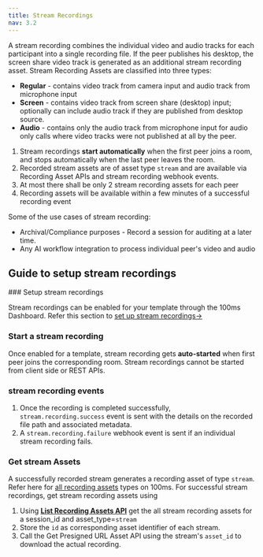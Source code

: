 ```yaml
---
title: Stream Recordings
nav: 3.2
---
```


A stream recording combines the individual video and audio tracks for each participant into a single recording file. If the peer publishes his desktop, the screen share video track is generated as an additional stream recording asset.
Stream Recording Assets are classified into three types:
- **Regular** - contains video track from camera input and audio track from microphone input
- **Screen** - contains video track from screen share (desktop) input; optionally can include audio track if they are published from desktop source.
- **Audio** - contains only the audio track from microphone input for audio only calls where video tracks were not published at all by the peer.

<FlexContainer>
<Callout title="Stream Recording Basics">

1. Stream recordings **start automatically** when the first peer joins a room, and stops automatically when the last peer leaves the room.
2. Recorded stream assets are of asset type `stream` and are available via Recording Asset APIs and stream recording webhook events.
3. At most there shall be only 2 stream recording assets for each peer
4. Recording assets will be available within a few minutes of a successful recording event
</Callout>
</FlexContainer>

Some of the use cases of stream recording:
- Archival/Compliance purposes - Record a session for auditing at a later time.
- Any AI workflow integration to process individual peer's video and audio

## Guide to setup stream recordings

<StepsContainer id="stream-recording-setup">
### Setup stream recordings

Stream recordings can be enabled for your template through the 100ms Dashboard. Refer this section to [set up stream recordings→](/get-started/v2/get-started/features/recordings/set-up-recording)

### Start a stream recording

Once enabled for a template, stream recording gets **auto-started** when first peer joins the corresponding room. Stream recordings cannot be started from client side or REST APIs.

### stream recording events

1. Once the recording is completed successfully, `stream.recording.success` event is sent with the details on the recorded file path and associated metadata.
2. A `stream.recording.failure` webhook event is sent if an individual stream recording fails.

### Get stream Assets
A successfully recorded stream generates a recording asset of type `stream`. Refer here for [all recording assets](/get-started/v2/get-started/features/recordings/recording-assets/recording-asset-types) types on 100ms. For successful stream recordings, get stream recording assets using

1. Using **[List Recording Assets API](/server-side/v2/api-reference/recording-assets/list-all-assets)** get the all stream recording assets for a session_id and asset_type=`stream`
2. Store the `id` as corresponding asset identifier of each stream.
3. Call the Get Presigned URL Asset API using the stream's `asset_id` to download the actual recording.


</StepsContainer>
